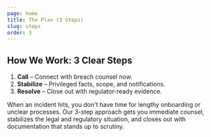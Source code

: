 ```yaml
---
page: home
title: The Plan (3 Steps)
slug: steps
order: 3
---
```


## How We Work: 3 Clear Steps

1. **Call** – Connect with breach counsel now.
2. **Stabilize** – Privileged facts, scope, and notifications.
3. **Resolve** – Close out with regulator-ready evidence.

When an incident hits, you don't have time for lengthy onboarding or unclear processes. Our 3-step approach gets you immediate counsel, stabilizes the legal and regulatory situation, and closes out with documentation that stands up to scrutiny.
